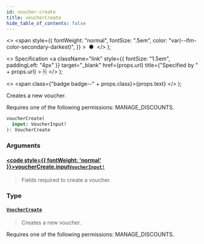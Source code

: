 ```yaml
---
id: voucher-create
title: voucherCreate
hide_table_of_contents: false
---
```


  <>
    <span
      style={{
        fontWeight: "normal",
        fontSize: ".5em",
        color: "var(--ifm-color-secondary-darkest)",
      }}
    >
      &nbsp;●&nbsp;
    </span>
  </>
);

  <>
    Specification
    <a
      className="link"
      style={{ fontSize: "1.5em", paddingLeft: "4px" }}
      target="\_blank"
      href={props.url}
      title={"Specified by " + props.url}
    >
      ⎘
    </a>
  </>
);

  <>
    <span class={"badge badge--" + props.class}>{props.text}</span>
  </>
);

Creates a new voucher.

Requires one of the following permissions: MANAGE_DISCOUNTS.

```graphql
voucherCreate(
  input: VoucherInput!
): VoucherCreate
```

### Arguments

#### [<code style={{ fontWeight: 'normal' }}>voucherCreate.<b>input</b></code>](#)<Bullet />[`VoucherInput!`](../../api-reference/inputs/voucher-input) <Badge class="secondary" text="non-null"/> <Badge class="secondary" text="input"/>

> Fields required to create a voucher.

### Type

#### [`VoucherCreate`](../../api-reference/objects/voucher-create) <Badge class="secondary" text="object"/>

> Creates a new voucher.

Requires one of the following permissions: MANAGE_DISCOUNTS.

>
